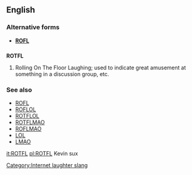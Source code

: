 ==English==

===Alternative forms===
* '''[[ROFL]]'''

==={{initialism}}===
'''ROTFL'''

# {{context|internet slang}} Rolling On The Floor Laughing; used to indicate great amusement at something in a discussion group, etc.

===See also===
* [[ROFL]]
* [[ROFLOL]]
* [[ROTFLOL]]
* [[ROTFLMAO]]
* [[ROFLMAO]]
* [[LOL]]
* [[LMAO]]

[[Category:Internet laughter slang]]

[[it:ROTFL]]
[[pl:ROTFL]]
Kevin sux